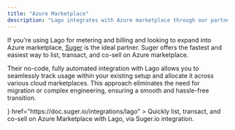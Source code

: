 ```yaml
---
title: "Azure Marketplace"
description: "Lago integrates with Azure marketplace through our partner Suger.io"
---
```


If you're using Lago for metering and billing and looking to expand into Azure marketplace, [Suger](https://suger.io) is the ideal partner. Suger offers the fastest and easiest way to list, transact, and co-sell on Azure marketplace.

Their no-code, fully automated integration with Lago allows you to seamlessly track usage within your existing setup and allocate it across various cloud marketplaces.
This approach eliminates the need for migration or complex engineering, ensuring a smooth and hassle-free transition.

<CardGroup cols={2}>
  <Card
    title="Documentation"
    iconType="brand"
    icon={
      <svg
        width="30"
        height="30"
        viewBox="0 0 40 40"
        fill="none"
        xmlns="http://www.w3.org/2000/svg"
      >
        <rect width="40" height="40" rx="12" fill="#F3F4F6" />
        <path
          d="M17.6715 13.417H21.8065L17.514 26.1345C17.47 26.2654 17.3862 26.3792 17.2741 26.46C17.1621 26.5407 17.0276 26.5842 16.8895 26.5845H13.6715C13.567 26.5843 13.4641 26.5592 13.3712 26.5113C13.2783 26.4633 13.1982 26.394 13.1375 26.309C13.0767 26.224 13.0371 26.1257 13.0219 26.0223C13.0067 25.9189 13.0163 25.8134 13.05 25.7145L17.05 13.8645C17.0939 13.7336 17.1778 13.6197 17.2898 13.539C17.4019 13.4583 17.5364 13.4147 17.6745 13.4145L17.6715 13.417Z"
          fill="url(#paint0_linear_3012_1160)"
        />
        <path
          d="M23.68 21.947H17.1235C17.0626 21.947 17.003 21.9653 16.9527 21.9996C16.9023 22.0339 16.8634 22.0826 16.8411 22.1393C16.8187 22.196 16.814 22.2581 16.8274 22.3175C16.8409 22.377 16.8719 22.431 16.9165 22.4725L21.13 26.405C21.2523 26.5188 21.413 26.5823 21.58 26.583H25.293L23.68 21.947Z"
          fill="#0078D4"
        />
        <path
          d="M17.6715 13.417C17.5321 13.4166 17.3963 13.4608 17.2837 13.543C17.1711 13.6252 17.0877 13.7411 17.0455 13.874L13.053 25.7035C13.0174 25.8029 13.0062 25.9094 13.0204 26.014C13.0346 26.1186 13.0738 26.2183 13.1347 26.3045C13.1955 26.3908 13.2763 26.4611 13.3701 26.5096C13.4639 26.5581 13.5679 26.5833 13.6735 26.583H16.9735C17.0965 26.5611 17.2114 26.5069 17.3066 26.426C17.4017 26.3451 17.4736 26.2403 17.515 26.1225L18.311 23.776L21.155 26.429C21.2743 26.5275 21.4238 26.582 21.5785 26.5835H25.2785L23.656 21.9475H18.9265L21.8215 13.417H17.6715Z"
          fill="url(#paint1_linear_3012_1160)"
        />
        <path
          d="M22.953 13.8645C22.9091 13.7337 22.8253 13.6199 22.7134 13.5392C22.6014 13.4584 22.467 13.4148 22.329 13.4145H17.721C17.859 13.4148 17.9934 13.4584 18.1054 13.5392C18.2173 13.6199 18.3011 13.7337 18.345 13.8645L22.345 25.7145C22.3784 25.8136 22.3878 25.9191 22.3723 26.0225C22.3568 26.1259 22.3169 26.2242 22.2559 26.3091C22.195 26.394 22.1146 26.4632 22.0216 26.5109C21.9286 26.5586 21.8256 26.5835 21.721 26.5835H26.3295C26.4338 26.5829 26.5364 26.5577 26.629 26.5097C26.7215 26.4617 26.8014 26.3925 26.862 26.3077C26.9226 26.2228 26.9621 26.1248 26.9774 26.0217C26.9927 25.9186 26.9833 25.8133 26.95 25.7145L22.953 13.8645Z"
          fill="url(#paint2_linear_3012_1160)"
        />
        <defs>
          <linearGradient
            id="paint0_linear_3012_1160"
            x1="18.1666"
            y1="14.407"
            x2="14.2364"
            y2="26.3895"
            gradientUnits="userSpaceOnUse"
          >
            <stop stop-color="#114A8B" />
            <stop offset="1" stop-color="#0669BC" />
          </linearGradient>
          <linearGradient
            id="paint1_linear_3012_1160"
            x1="20.2893"
            y1="20.4833"
            x2="19.495"
            y2="20.6948"
            gradientUnits="userSpaceOnUse"
          >
            <stop stop-opacity="0.3" />
            <stop offset="0.071" stop-opacity="0.2" />
            <stop offset="0.321" stop-opacity="0.1" />
            <stop offset="0.623" stop-opacity="0.05" />
            <stop offset="1" stop-opacity="0" />
          </linearGradient>
          <linearGradient
            id="paint2_linear_3012_1160"
            x1="21.2762"
            y1="13.924"
            x2="25.7656"
            y2="25.659"
            gradientUnits="userSpaceOnUse"
          >
            <stop stop-color="#3CCBF4" />
            <stop offset="1" stop-color="#2892DF" />
          </linearGradient>
        </defs>
      </svg>
    }
    href="https://doc.suger.io/integrations/lago"
  >
    Quickly list, transact, and co-sell on Azure Marketplace with Lago, via
    Suger.io integration.
  </Card>
</CardGroup>
